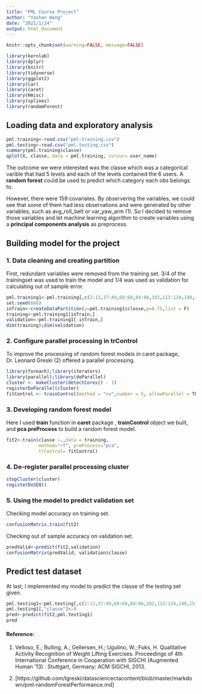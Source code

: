 ```yaml
---
title: "PML Course Project"
author: "Yashan Wang"
date: "2021/1/24"
output: html_document
---
```


```r
knitr::opts_chunk$set(warning=FALSE, message=FALSE)
```

```r
library(kernlab)
library(dplyr)
library(knitr)
library(tidyverse)
library(ggplot2)
library(car)
library(caret)
library(Hmisc)
library(splines)
library(randomForest)
```


## Loading data and exploratory analysis

```r
pml.training<-read.csv("pml-training.csv")
pml.testing<-read.csv("pml-testing.csv")
summary(pml.training$classe)
qplot(X, classe, data = pml.training, colour= user_name)
```

The outcome we were interested was the classe which was a categorical varible that had 5 levels and each of the levels contained the 6 users. A **random forest** could be used to predict which category each obs belongs to. 

However, there were 159 covariates. By observering the variables, we could see that some of them had less observations and were generated by other variables, such as avg_roll_belt or var_yaw_arm (1). So I decided to remove those variables and let machine learning algorithm to create variables using a **principal components analysis** as preprocess.

## Building model for the project  

### 1. Data cleaning and creating partition

First, redundant variables were removed from the training set. 3/4 of the trainingset was used to train the model and 1/4 was used as validation for calculating out of sample error.  

```r
pml.training1<-pml.training[,c(2:11,37:49,60:68,84:86,102,113:124,140,151:160)]
set.seed(666)
inTrain<-createDataPartition(y=pml.training1$classe,p=0.75,list = F)
training<-pml.training1[inTrain,]
validation<-pml.training1[-inTrain,]
dim(training);dim(validation)
```

### 2. Configure parallel processing in trControl

To improve the processing of random forest models in caret package, Dr. Leonard Greski (2) offered a parallel processing.

```r
library(foreach);library(iterators)
library(parallel);library(doParallel)
cluster <- makeCluster(detectCores() - 1)
registerDoParallel(cluster)
fitControl <- trainControl(method = "cv",number = 5, allowParallel = TRUE)
```

### 3. Developing random forest model

Here I used **train** function in **caret** package , **trainControl** object we built, and **pca preProcess** to build a random forest model. 

```r
fit2<-train(classe ~.,data = training,
            method="rf", preProcess="pca",
            trControl= fitControl)
```

### 4. De-register parallel processing cluster

```r
stopCluster(cluster)
registerDoSEQ()
```

### 5. Using the model to predict validation set

Checking model accuracy on training set.  

```r
confusionMatrix.train(fit2)
```

Checking out of sample accuracy on validation set.  

```r
predValid<-predict(fit2,validation)
confusionMatrix(predValid, validation$classe)
```


## Predict test dataset

At last, I implemented my model to predict the classe of the testing set given.

```r
pml.testing1<-pml.testing[,c(2:11,37:49,60:68,84:86,102,113:124,140,151:159)]
pml.testing1[,"classe"]<-0
pred<-predict(fit2,pml.testing1)
pred
```


#### Reference:  
1. Velloso, E.; Bulling, A.; Gellersen, H.; Ugulino, W.; Fuks, H. Qualitative Activity Recognition of Weight Lifting Exercises. Proceedings of 4th International Conference in Cooperation with SIGCHI (Augmented Human '13) . Stuttgart, Germany: ACM SIGCHI, 2013.  

2. [https://github.com/lgreski/datasciencectacontent/blob/master/markdown/pml-randomForestPerformance.md]




